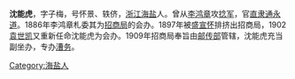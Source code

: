 {{unreferenced|time=2014-4-24}}
'''沈能虎'''，字子梅，号怀景、轶侪，[[浙江|浙江]][[海盐|海盐]]人。曾从[[李鸿章|李鸿章]]攻[[捻军|捻军]]，官[[直隶|直隶]][[通永道|通永道]]。1886年李鸿章札委其为[[招商局|招商局]]的会办。1897年被[[盛宣怀|盛宣怀]]排挤出招商局，1902[[袁世凯|袁世凯]]又重新任命沈能虎为会办。1909年招商局奉旨由[[邮传部|邮传部]]管辖，沈能虎充当副坐办，专办[[漕务|漕务]]。

[[Category:海盐人|Category:海盐人]]
